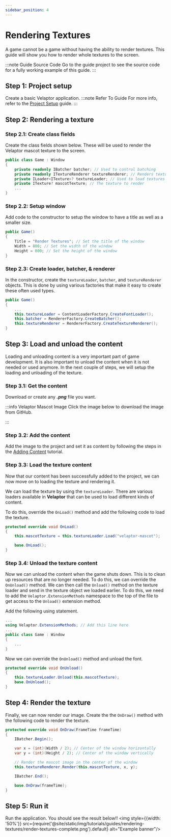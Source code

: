 ```yaml
---
sidebar_position: 4
---
```



# Rendering Textures

A game cannot be a game without having the ability to render textures. This guide will show you how to render whole
textures to the screen.

:::note Guide Source Code
Go to the <TutorialLink projectName="RenderingTextures" version="v1.0.0-preview.32"/> guide project to see the source code for a fully working example of this guide.
:::


## <span class="color-step">Step 1: Project setup</span>

Create a basic Velaptor application.
:::note Refer To Guide
For more info, refer to the [Project Setup](./project-setup) guide.
:::


## <span class="color-step">Step 2: Rendering a texture</span>

### <span class="color-sub-step">Step 2.1: Create class fields</span>

Create the class fields shown below. These will be used to render the Velaptor mascot texture to the screen.

```csharp
public class Game : Window
{
    private readonly IBatcher batcher; // Used to control batching
    private readonly ITextureRenderer textureRenderer; // Renders textures
    private ILoader<ITexture>? textureLoader; // Used to load textures
    private ITexture? mascotTexture; // The texture to render
    ...
}
```

### <span class="color-sub-step">Step 2.2: Setup window</span>

Add code to the constructor to setup the window to have a title as well as a smaller size.

```csharp
public Game()
{
    Title = "Render Textures"; // Set the title of the window
    Width = 800; // Set the width of the window
    Height = 800; // Set the height of the window
}
```

### <span class="color-sub-step">Step 2.3: Create loader, batcher, & renderer</span>

In the constructor, create the `textureLoader`, `batcher`, and `textureRenderer` objects.
This is done by using various factories that make it easy to create these often used types.

```csharp
public Game()
{
    ...
    this.textureLoader = ContentLoaderFactory.CreateFontLoader();
    this.batcher = RendererFactory.CreateBatcher();
    this.textureRenderer = RendererFactory.CreateTextureRenderer();
}
```


## <span class="color-step">Step 3: Load and unload the content</span>

Loading and unloading content is a very important part of game development.  It is also important to unload the content
when it is not needed or used anymore.  In the next couple of steps, we will setup the loading and unloading of the texture.

### <span class="color-sub-step">Step 3.1: Get the content</span>

Download or create any _**.png**_ file you want.

:::info Velaptor Mascot Image
Click the image below to download the image from GitHub.

<GuideImg 
    guideName="RenderingTextures"
    apiVersion="v1.0.0-preview.32"
    imgFileName="velaptor-mascot.png"
    sizePercentage={10}/>
:::


### <span class="color-sub-step">Step 3.2: Add the content</span>

Add the image to the project and set it as content by following the steps in the [Adding Content](./adding-content) tutorial.

### <span class="color-sub-step">Step 3.3: Load the texture content</span>

Now that our content has been successfully added to the project, we can now move on to loading the texture and rendering it.

We can load the texture by using the `textureLoader`.  There are various loaders available in **Velaptor**
that can be used to load different kinds of content.

To do this, override the `OnLoad()` method and add the following code to load the texture.


```csharp
protected override void OnLoad()
{
    this.mascotTexture = this.textureLoader.Load("velaptor-mascot");

    base.OnLoad();
}
```

### <span class="color-sub-step">Step 3.4: Unload the texture content</span>

Now we can unload the content when the game shuts down.  This is to clean up resources that are no longer needed.
To do this, we can override the `OnUnload()` method.  We can then call the `Unload()` method on the texture loader
and send in the texture object we loaded earlier.  To do this, we need to add the `Velaptor.ExtensionMethods` namespace
to the top of the file to get access to the `Unload()` extension method.

Add the following using statement.

```csharp
...
using Velaptor.ExtensionMethods; // Add this line here
...
public class Game : Window
{
    ...
}
```

Now we can override the `OnUnload()` method and unload the font.

```csharp
protected override void OnUnload()
{
    this.textureLoader.Unload(this.mascotTexture);
    base.OnUnload();
}

```

## <span class="color-step">Step 4: Render the texture</span>

Finally, we can now render our image.  Create the the `OnDraw()` method with the following code to render the texture.

```csharp
protected override void OnDraw(FrameTime frameTime)
{
    IBatcher.Begin();

    var x = (int)(Width / 2); // Center of the window horizontally
    var y = (int)(Height / 2); // Center of the window vertically

    // Render the mascot image in the center of the window
    this.textureRenderer.Render(this.mascotTexture, x, y);

    IBatcher.End();

    base.OnDraw(frameTime);
}
```


## <span class="color-step">Step 5: Run it</span>

Run the application. You should see the result below!!
<img style={{width: '50%'}} src={require('@site/static/img/tutorials/guides/rendering-textures/render-textures-complete.png').default} alt="Example banner"/>
